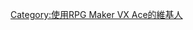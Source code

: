 {{Userbox
  |border-c = #000000
  |border-s = 1
  |id-c     = #FFA07A	
  |id-s     = 12
  |id-fc    = #FFFFFF		
  |info-c   = #DC143C			
  |info-s   = 8
  |info-fc  = #FFFFFF	
  |id       = RMVX Ace
  |info     = 該用戶使用RPG Maker VX Ace製作遊戲。
  |nocat    = {{{nocat|}}}
}}

[[Category:使用RPG Maker VX Ace的維基人]]